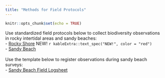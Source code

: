 ```yaml
---
title: "Methods for Field Protocols"
---
```


```r
knitr::opts_chunk$set(echo = TRUE)
```
Use standardized field protocols below to collect biodiversity observations in rocky intertidal areas and sandy beaches:<br> 
- [Rocky Shore](protocols/MBON_P2P_RS_Protocol.pdf) NEW! `r kableExtra::text_spec("NEW!", color = "red")`<br>
- [Sandy Beach](protocols/Sandy-Beach_Protocol_MBON-P2P_2018-09-12.pdf)
<br>
<br>
Use the template below to register observations during sandy beach surveys:<br>
- [Sandy Beach Field Logsheet](protocols/Field_logsheet_Sandy_Beach_MBON_Pole_to_Pole.pdf)

